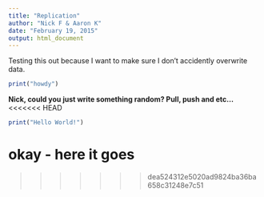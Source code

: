 ```yaml
---
title: "Replication"
author: "Nick F & Aaron K"
date: "February 19, 2015"
output: html_document
---
```


Testing this out because I want to make sure I don't accidently overwrite data.

```r
print("howdy")
```

**Nick, could you just write something random? Pull, push and etc...**
<<<<<<< HEAD

```r
print("Hello World!")
```

**okay - here it goes**
=======
>>>>>>> dea524312e5020ad9824ba36ba658c31248e7c51
